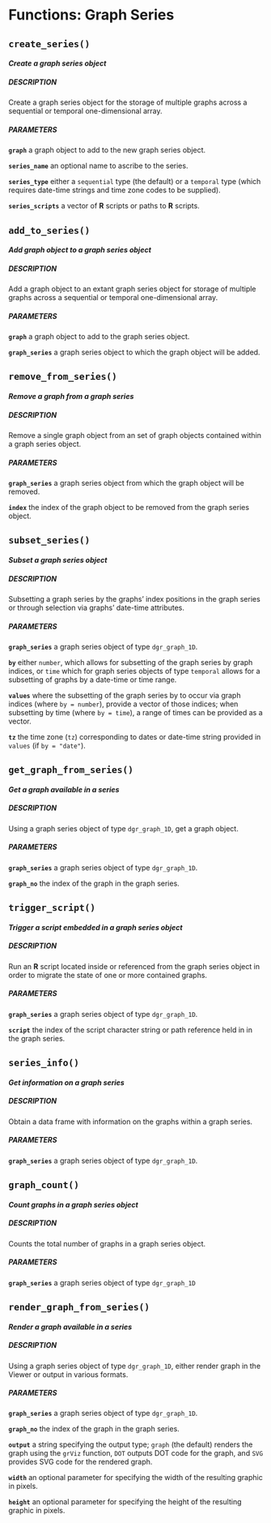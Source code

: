 # Functions: Graph Series {#fcns_g_series}



## `create_series()`

<h4><em>Create a graph series object</em></h4>

<h5>DESCRIPTION</h5>

Create a graph series object for the storage of multiple graphs across a sequential or temporal one-dimensional array.

<h5>PARAMETERS</h5>

**`graph`** a graph object to add to the new graph series object.

**`series_name`** an optional name to ascribe to the series.

**`series_type`** either a `sequential` type (the default) or a `temporal` type (which requires date-time strings and time zone codes to be supplied).

**`series_scripts`** a vector of **R** scripts or paths to **R** scripts.

## `add_to_series()`

<h4><em>Add graph object to a graph series object</em></h4>

<h5>DESCRIPTION</h5>

Add a graph object to an extant graph series object for storage of multiple graphs across a sequential or temporal one-dimensional array.

<h5>PARAMETERS</h5>

**`graph`** a graph object to add to the graph series object.

**`graph_series`** a graph series object to which the graph object will be added.

## `remove_from_series()`

<h4><em>Remove a graph from a graph series</em></h4>

<h5>DESCRIPTION</h5>

Remove a single graph object from an set of graph objects contained within a graph series object.

<h5>PARAMETERS</h5>

**`graph_series`** a graph series object from which the graph object will be removed.

**`index`** the index of the graph object to be removed from the graph series object.

## `subset_series()`

<h4><em>Subset a graph series object</em></h4>

<h5>DESCRIPTION</h5>

Subsetting a graph series by the graphs' index positions in the graph series or through selection via graphs' date-time attributes.

<h5>PARAMETERS</h5>

**`graph_series`** a graph series object of type `dgr_graph_1D`.

**`by`** either `number`, which allows for subsetting of the graph series by graph indices, or `time` which for graph series objects of type `temporal` allows for a subsetting of graphs by a date-time or time range.

**`values`** where the subsetting of the graph series by to occur via graph indices (where `by = number`), provide a vector of those indices; when subsetting by time (where `by = time`), a range of times can be provided as a vector.

**`tz`** the time zone (`tz`) corresponding to dates or date-time string provided in `values` (if `by = "date"`).

## `get_graph_from_series()`

<h4><em>Get a graph available in a series</em></h4>

<h5>DESCRIPTION</h5>

Using a graph series object of type `dgr_graph_1D`, get a graph object.

<h5>PARAMETERS</h5>

**`graph_series`** a graph series object of type `dgr_graph_1D`.

**`graph_no`** the index of the graph in the graph series.

## `trigger_script()`

<h4><em>Trigger a script embedded in a graph series object</em></h4>

<h5>DESCRIPTION</h5>

Run an **R** script located inside or referenced from the graph series object in order to migrate the state of one or more contained graphs.

<h5>PARAMETERS</h5>

**`graph_series`** a graph series object of type `dgr_graph_1D`.

**`script`** the index of the script character string or path reference held in in the graph series.

## `series_info()`

<h4><em>Get information on a graph series</em></h4>

<h5>DESCRIPTION</h5>

Obtain a data frame with information on the graphs within a graph series.

<h5>PARAMETERS</h5>

**`graph_series`** a graph series object of type `dgr_graph_1D`.

## `graph_count()`

<h4><em>Count graphs in a graph series object</em></h4>

<h5>DESCRIPTION</h5>

Counts the total number of graphs in a graph series object.

<h5>PARAMETERS</h5>

**`graph_series`** a graph series object of type `dgr_graph_1D`

## `render_graph_from_series()`

<h4><em>Render a graph available in a series</em></h4>

<h5>DESCRIPTION</h5>

Using a graph series object of type `dgr_graph_1D`, either render graph in the Viewer or output in various formats.

<h5>PARAMETERS</h5>

**`graph_series`** a graph series object of type `dgr_graph_1D`.

**`graph_no`** the index of the graph in the graph series.

**`output`** a string specifying the output type; `graph` (the default) renders the graph using the `grViz` function, `DOT` outputs DOT code for the graph, and `SVG` provides SVG code for the rendered graph.

**`width`** an optional parameter for specifying the width of the resulting graphic in pixels.

**`height`** an optional parameter for specifying the height of the resulting graphic in pixels.

